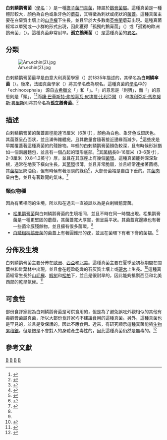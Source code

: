 {{Speciesbox 
| taxon = Amanita echinocephala
| status = rare (Red Data List)
| image = Am.echin.jpg
| authority = ([[卡羅·維塔迪尼|Vittad.]]) [[呂西安·克萊|Quél.]]
| synonyms = *''Amanita solitaria''<br><small>([[讓·巴蒂斯特·弗朗索瓦·皮埃爾·比利亞爾|Bull.]]:[[伊利阿斯·马格努斯·弗里斯|Fr.]]) Fr.</small>
}}
{{mycomorphbox 
| name = 白剌鳞鹅膏菌
| whichGills = free 
| capShape = convex
| capShape2 = flat 
| hymeniumType= gills
| stipeCharacter= ring
| sporePrintColor=white
| howEdible=caution}}

'''白剌鳞鹅膏菌'''（[[學名|學名]]：{{lang|en|'''''Amanita echinocephala'''''}}）是一種[[擔子菌門|擔子菌門]][[真菌|真菌]]，隸屬於[[鵝膏菌屬|鵝膏菌屬]]。這種真菌是一種體形較大，顏色為白色或象牙色的[[蘑菇|蘑菇]]，其特徵為刺狀或疣狀的[[菌蓋|菌蓋]]。這種真菌主要在白堊質土壤上的[[山毛櫸屬|山毛櫸]]下生長，並且早於大多數南[[英格蘭|英格蘭]]蘑菇出現。這種真菌經常以單獨或一小群的形式出現，因此獲得「孤獨的鵝膏菌」（{{lang|en|The Solitary Amanita}}）或「孤獨的歐洲鵝膏菌」（{{lang|en|European Solitary Lepidella}}）。這種真菌非常耐旱。'''孤立鵝膏菌'''（''{{lang|en|Amanita solitaria}}''）是這種真菌的[[異名|異名]]。

==分類==
[[Image:Am.echin(2).jpg|right]]

白剌鳞鹅膏菌最早是由意大利真菌學家{{link-en|卡羅·維塔迪尼|Carlo Vittadini}}（{{lang|en|Carlo Vittadini}}）於1835年描述的，其學名為'''白剌鳞傘菌'''（''{{lang|en|Agaricus echinocephalus}}''）。後來，法國真菌學家{{link-en|呂西安·克萊|Lucien Quélet}}（{{lang|en|Lucien Quélet}}）將其學名改為現名。這種真菌的[[植物學名命名法|學名]]中的「echinocephala」 源自[[古希臘文|古希臘文]]「''{{lang|la|echino-}}''」和「''{{lang|la|kephale}}''」。「''{{lang|la|echino-}}''」的意思是「刺猬」，而「''{{lang|la|kephale}}''」的意思則是「頭」。<ref name=Liddell1980>{{cite book | author = [[Henry_George_Liddell|Liddell, Henry George]] and [[Robert_Scott_(philologist)|Robert Scott]] | year = 1980 | title = [[A_Greek-English_Lexicon|A Greek-English Lexicon]] (Abridged Edition) | publisher = [[Oxford_University_Press|Oxford University Press]] | location = United Kingdom | isbn =0-19-910207-4}}</ref><ref>{{cite book |title=Mushrooms & Toadstools in colour |last=Seymour |first=Jacqueline|year=1978 |publisher=Stafford Pemberton Publishing |location=Crows Nest, NSW |isbn=0-904681-43-2 |page=36 }}</ref>而[[讓·巴蒂斯特·弗朗索瓦·皮埃爾·比利亞爾|讓·巴蒂斯特·弗朗索瓦·皮埃爾·比利亞爾]]（{{lang|en|Jean Baptiste François Pierre Bulliard}}）和[[埃利亞斯·馬格努斯·弗里斯|埃利亞斯·馬格努斯·弗里斯]]則將其命名為'''孤立鵝膏菌'''。<ref>{{Cite web |url=http://www.rogersmushrooms.com/gallery/DisplayBlock~bid~5531~gid~~source~gallerydefault.asp |title=Rogers Mushrooms - Amanita echinocephala Mushroom |access-date=2013-11-14 |archive-date=2016-03-04 |archive-url=https://web.archive.org/web/20160304071826/http://www.rogersmushrooms.com/gallery/DisplayBlock~bid~5531~gid~~source~gallerydefault.asp |dead-url=no }}</ref>

==描述==
白剌鳞鹅膏菌的菌蓋直徑能達15厘米（6英寸），顏色為白色、象牙色或銀灰色。其菌蓋呈凸面狀，並且滿佈錐體疣，且其數量會隨著接近邊緣而減少。<ref>{{Cite web |url=http://www.leifgoodwin.co.uk/Fungi/Amanita%20echinocephala.html |title=Amanita echinocephala - Leif Goodwin Photography |access-date=2013-11-14 |archive-date=2020-09-30 |archive-url=https://web.archive.org/web/20200930021643/http://leifgoodwin.co.uk/Fungi/Amanita%20echinocephala.html |dead-url=no }}</ref>這些疣是早期覆蓋著這種真菌的{{link-en|菌伞膜|universal veil}}的殘餘物。年輕的白剌鳞鹅膏菌顏色較深，且有時候形狀猶如一個兩層麵包，並且有一個凸起的環形底部。<ref>{{Cite web |url=http://www.first-nature.com/fungi/amanita-echinocephala.php |title=Amanita echinocephala, Solitary Amanita mushroom - First Nature |access-date=2013-11-14 |archive-date=2020-02-29 |archive-url=https://web.archive.org/web/20200229045712/https://www.first-nature.com/fungi/amanita-echinocephala.php |dead-url=no }}</ref>其[[菌柄|菌柄]]長8–16厘米（3–6英寸），2–3厘米（0.8–1.2英寸）厚，並且在其底座上有幾個[[菌環|菌環]]。這種真菌能夠深深紮根，通常在地表下橫向生長。其[[菌環|菌環]]很薄，並且非常脆弱，並且經常連接著菌柄。其[[菌褶|菌褶]]呈奶油色，但有時候有著淡淡的綠色<ref name=C&D1995>{{cite book | author = Regis Courtecuisse and Bernard Duhem  | year = (British version) 1995 | title = Mushrooms and Toadstools of Britain and Europe | publisher = Harper Collins | isbn = 0-00-220025-2}}</ref>，大部份菌褶是自由下垂的。其[[菌肉|菌肉]]呈白色，並且有著難聞的氣味。<ref name=Phillips06>{{cite book | author = Roger Phillips | year = 2006  | title = Mushrooms | publisher = Pan MacMillan | isbn = 0-330-44237-6|page=151}}</ref>

===類似物種===
因為有著相同的生境，所以{{link-en|松果鹅膏菌|Amanita strobiliformis}}和{{link-en|白鳞粗柄鹅膏菌|Amanita vittadinii}}在過去一直被誤以為是白剌鳞鹅膏菌。

*[[松果鹅膏菌|松果鹅膏菌]]與白剌鳞鹅膏菌的生境相同，並且不時在同一時間出現。松果鹅膏菌是一種更堅固的蘑菇，其菌蓋寬大厚實，但呈扁平狀。其菌蓋寬邊緣也有著一些菌伞膜殘餘物，並且擁有很多菌環。<ref name=Phillips06/>
*[[白鳞粗柄鹅膏菌|白鳞粗柄鹅膏菌]]的菌蓋上有著圓錐形的疣，並且在菌環下有著下彎的菌褶。<ref name=C&D1995/>

==分佈及生境==
白剌鳞鹅膏菌主要分佈在[[歐洲|歐洲]]、[[西亞|西亞]]和[[北美|北美]]。這種真菌主要在夏季至初秋期間在闊葉林和針葉林中出現，並且會在輕盈乾燥的石灰質土壤上或[[硬木|硬木]]上生長。<ref>{{Cite web |url=http://www.amanitaceae.org/?Amanita+solitaria |title=Amanita solitaria - Amanitaceae.org - Taxonomy and Morphology of Amanita and Limacella |access-date=2013-11-14 |archive-date=2016-03-25 |archive-url=https://web.archive.org/web/20160325151345/http://amanitaceae.org/?Amanita+solitaria |dead-url=no }}</ref>這種真菌經常生長於[[水青冈属|山毛櫸]]、[[椴树|椴树]]和[[松柏門|松柏]]下，並且是很耐旱的，因此能夠抵禦西亞和北美西部的乾旱氣候。<ref>{{cite journal |last=Borovicka |first=J |year=2006|title=Notes on ''Amanita strobiliformis'' and related species of the section ''Lepidella''. |journal=Mykol. Sborn. |volume=83 |issue=2 |pages=43–46 |language=cs}}</ref>

==可食性==
部份食評家認為白剌鳞鹅膏菌是可供食用的，但是為了避免誤吃外觀相似的其他有毒鹅膏菌屬真菌，所以大部份食評家均不建議食用的這種真菌。另外，這種真菌也是罕見的，並且是受保護的，因此不應食用。近來，有研究顯示這種真菌能夠[[生物累積|生物累積]][[銀|銀]]，但是銀是不會對人的身體產生毒性的，因此這種真菌仍然是無毒的。<ref>{{cite journal |last=Borovicka |first=J ''et al''. |year=2007|title=Hyperaccumulation of silver by ''Amanita strobiliformis'' and related species of the section ''Lepidella''. |journal=Myc. Res. |volume=111 |issue=11 |pages=1339–1344 |doi=10.1016/j.mycres.2007.08.015 |pmid=18023163 |last2=Randa |first2=Z |last3=Jelínek |first3=E |last4=Kotrba |first4=P |last5=Dunn |first5=CE }}</ref>

==參考文獻==
{{portal|真菌}}

{{reflist|2}}
{{Taxonbar|from=Q2713909}}

[[Category:鵝膏菌屬|B]]
[[Category:欧洲真菌|B]]
[[Category:亞洲真菌|B]]
[[Category:北美洲真菌|B]]